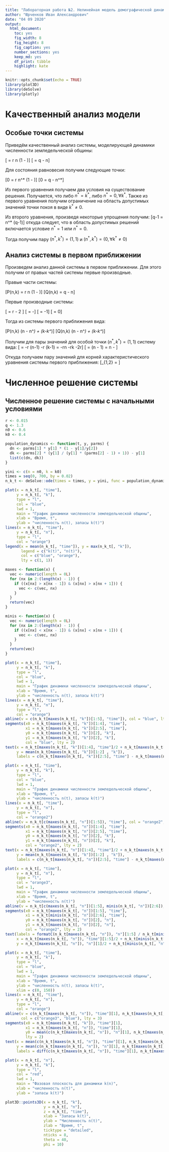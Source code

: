 ```yaml
---
title: "Лабораторная работа №2. Нелинейная модель демографической динамики. Эндогенные колебания численности населения"
author: "Юрченков Иван Александрович"
date: "04 09 2020"
output: 
  html_document: 
    toc: yes
    fig_width: 8
    fig_height: 8
    fig_caption: yes
    number_sections: yes
    keep_md: yes
    df_print: tibble
    highlight: kate
---
```


```r
knitr::opts_chunk$set(echo = TRUE)
library(plot3D)
library(deSolve)
library(plotly)
```

# Качественный анализ модели

## Особые точки системы

Приведём качественный анализ системы, моделирующей динамики численности земледельческой общины:

\[\frac{dn}{dt} = r \cdot n \cdot (1 - \frac{n}{k})\]
\[\frac{dk}{dt} = q \cdot \frac{n}{n \cdot (q-1) + 1} - n\]

Для состояния равновесия получим следующие точки:

\[0 = r \cdot n^* \cdot (1 - \frac{n^*}{k^*})\]
\[0 = q \cdot \frac{n^*}{n^* \cdot (q-1) + 1} - n^*\]

Из первого уравнения получаем два условия на существование решения. Получается, что либо $n^* = k^*$, либо 
$n^* = 0, \forall k^*$. Также из первого уравнения получим ограничение на область допустимых значений точки покоя в виде $k^*\neq0$.

Из второго уравнения, произведя некоторые упрощения получим:
\[q-1 = n^* \cdot (q-1)\]
откуда следует, что в область допустимых решений включается условие $n^* = 1$ или $n^* = 0$.

Тогда получим пару $(n^*, k^*) = (1, 1)$ и $(n^*, k^*) = (0, \forall k^* \neq 0)$

## Анализ системы в первом приближении

Произведем анализ данной системы в первом приближении. Для этого получим от правых частей системы первые производные.

Правые части системы:

\[P(n,k) = r \cdot n \cdot (1 - \frac{n}{k})\]
\[Q(n,k) = q \cdot \frac{n}{n \cdot (q-1) + 1} - n\]

Первые производные системы:

\[\frac{\partial P(n,k)}{\partial n} = r - 2 \frac{r \cdot n}{k}\]
\[\frac{\partial P(n,k)}{\partial k} = -\frac{r\cdot n^2}{k^2}\]
\[\frac{\partial Q(n,k)}{\partial n} = \frac{q}{(n(q-1)+1)^2}-1\]
\[\frac{\partial Q(n,k)}{\partial k} = 0\]

Тогда из системы первого приближения вида:

\[P(n,k) \approx \frac{\partial P(n^*,k^*)}{\partial n} (n - n^*) + \frac{\partial P(n^*,k^*)}{\partial k} (k-k^*)\]
\[Q(n,k) \approx \frac{\partial Q(n^*,k^*)}{\partial n} (n - n^*) + \frac{\partial Q(n^*,k^*)}{\partial k} (k-k^*)\]

Получим для пары значений для особой точки $(n^*, k^*) = (1, 1)$ систему вида:
\[\frac{dn}{dt} =  -r \cdot (n-1) -r \cdot (k-1) = -r\cdot n -r\cdot k -2\cdot r\]
\[\frac{dk}{dt} = \frac{1-q}{q} (n - 1) = \frac{1-q}{q}n - \frac{1-q}{q}\]

Откуда получаем пару значений для корней характеристического уравнения системы первого приближения:
\[\lambda_{1,2} = \frac{r^2}{2} \pm \frac{\sqrt{r^2 + 4\frac{q-1}{q}r}}{2}\]

# Численное решение системы

## Численное решение системы с начальными условиями

```r
r <- 0.015
q <- 1.3
n0 <- 0.6
k0 <- 0.4

population_dynamics <- function(t, y, parms) {
  dn <- parms[1] * y[1] * (1 - y[1]/y[2])
  dk <- parms[2] * (y[1] / (y[1] * (parms[2] - 1) + 1)) - y[1]
  list(c(dn, dk))
}

yini <- c(n = n0, k = k0)
times = seq(0, 700, by = 0.02)
n_k_t <- deSolve::ode(times = times, y = yini, func = population_dynamics, parms = c(r, q))
```


```r
plot(x = n_k_t[, "time"],
     y = n_k_t[, "k"],
     type = "l",
     col = "blue",
     lwd = 1,
     main = "График динамики численности земледельческой общины",
     xlab = "Время, t",
     ylab = "численность n(t), запасы k(t)")
lines(x = n_k_t[, "time"],
     y = n_k_t[, "n"],
     type = "l",
     col = "orange")
legend(x = mean(n_k_t[, "time"]), y = max(n_k_t[, "k"]), 
       legend = c("k(t)", "n(t)"), 
       col = c("blue", "orange"), 
       lty = c(1, 1))
```

```r
maxes <- function(x) {
  vec <- numeric(length = 0L)
  for (nx in 2:(length(x) - 1)) {
    if ((x[nx] > x[nx - 1]) & (x[nx] > x[nx + 1])) {
      vec <- c(vec, nx)
    }
  }
  return(vec)
}

minis <- function(x) {
  vec <- numeric(length = 0L)
  for (nx in 2:(length(x) - 1)) {
    if ((x[nx] < x[nx - 1]) & (x[nx] < x[nx + 1])) {
      vec <- c(vec, nx)
    }
  }
  return(vec)
}
```

```r
plot(x = n_k_t[, "time"],
     y = n_k_t[, "k"],
     type = "l",
     col = "blue",
     lwd = 1,
     main = "График динамики численности земледельческой общины",
     xlab = "Время, t",
     ylab = "численность n(t), запасы k(t)")
lines(x = n_k_t[, "time"],
     y = n_k_t[, "n"],
     type = "l",
     col = "orange")
abline(v = c(n_k_t[maxes(n_k_t[, "k"])[1:5], "time"]), col = "blue", lty = 3)
segments(x0 = n_k_t[maxes(n_k_t[, "k"])[1:4], "time"], 
         x1 = n_k_t[maxes(n_k_t[, "k"])[2:5], "time"],
         y0 = n_k_t[maxes(n_k_t[, "k"])[2], "k"],
         y1 = n_k_t[maxes(n_k_t[, "k"])[2], "k"],
         col = "blue", lty = 2)
text(x = n_k_t[maxes(n_k_t[, "k"])[1:4], "time"]/2 + n_k_t[maxes(n_k_t[, "k"])[2:5], "time"]/2,
     y = mean(n_k_t[maxes(n_k_t[, "k"])[1:2] , "k"]), 
     labels = c(n_k_t[maxes(n_k_t[, "k"])[2:5], "time"] - n_k_t[maxes(n_k_t[, "k"])[1:4], "time"]))
```




```r
plot(x = n_k_t[, "time"],
     y = n_k_t[, "k"],
     type = "l",
     col = "blue",
     lwd = 1,
     main = "График динамики численности земледельческой общины",
     xlab = "Время, t",
     ylab = "численность n(t), запасы k(t)")
lines(x = n_k_t[, "time"],
     y = n_k_t[, "n"],
     type = "l",
     col = "orange2")
abline(v = n_k_t[c(maxes(n_k_t[, "n"])[1:5]), "time"], col = "orange2", lty = 3)
segments(x0 = n_k_t[maxes(n_k_t[, "n"])[1:4], "time"], 
         x1 = n_k_t[maxes(n_k_t[, "n"])[2:5], "time"],
         y0 = n_k_t[maxes(n_k_t[, "n"])[2], "k"],
         y1 = n_k_t[maxes(n_k_t[, "n"])[2], "k"],
         col = "orange2", lty = 2)
text(x = n_k_t[maxes(n_k_t[, "n"])[1:4], "time"]/2 + n_k_t[maxes(n_k_t[, "n"])[2:5], "time"]/2,
     y = mean(n_k_t[maxes(n_k_t[, "k"])[1:2] , "k"]), 
     labels = c(n_k_t[maxes(n_k_t[, "n"])[2:5], "time"] - n_k_t[maxes(n_k_t[, "n"])[1:4], "time"]))
```
```r
plot(x = n_k_t[, "time"],
     y = n_k_t[, "n"],
     type = "l",
     col = "orange3",
     lwd = 1,
     main = "График динамики численности земледельческой общины",
     xlab = "Время, t",
     ylab = "численность n(t)")
abline(v = n_k_t[c(maxes(n_k_t[, "n"])[1:5], minis(n_k_t[, "n"])[2:6]), "time"], col = "orange2", lty = 3)
segments(x0 = n_k_t[maxes(n_k_t[, "n"])[1:5], "time"], 
         x1 = n_k_t[minis(n_k_t[, "n"])[2:6], "time"],
         y0 = n_k_t[maxes(n_k_t[, "n"])[2], "n"],
         y1 = n_k_t[maxes(n_k_t[, "n"])[2], "n"],
         col = "orange2", lty = 2)
text(labels = formatC(n_k_t[maxes(n_k_t[, "n"]), "n"][1:5] / n_k_t[minis(n_k_t[, "n"]), "n"][2:6], digits = 3), 
     x = n_k_t[maxes(n_k_t[, "n"]), "time"][1:5]/2 + n_k_t[minis(n_k_t[, "n"]), "time"][2:6]/2, 
     y = n_k_t[maxes(n_k_t[, "n"]), "n"][1]/2 + n_k_t[minis(n_k_t[, "n"]), "n"][2]/2)
```
```r
plot(x = n_k_t[, "time"],
     y = n_k_t[, "k"],
     type = "l",
     col = "blue",
     lwd = 1,
     main = "График динамики численности земледельческой общины",
     xlab = "Время, t",
     ylab = "численность n(t), запасы k(t)",
     xlim = c(0, 150))
lines(x = n_k_t[, "time"],
     y = n_k_t[, "n"],
     type = "l",
     col = "orange")
abline(v = c(n_k_t[maxes(n_k_t[, "n"]), "time"][1], n_k_t[maxes(n_k_t[, "k"]), "time"][1]), 
       col = c("orange3", "blue"), lty = 3)
segments(x0 = n_k_t[maxes(n_k_t[, "k"]), "time"][1],
         x1 = n_k_t[maxes(n_k_t[, "n"]), "time"][1],
         y0 = mean(c(n_k_t[maxes(n_k_t[, "n"]), "n"][1], n_k_t[maxes(n_k_t[, "k"]), "k"][1])),
         lty = 2)
text(x = mean(c(n_k_t[maxes(n_k_t[, "n"]), "time"][1], n_k_t[maxes(n_k_t[, "k"]), "time"][1])),
     y = mean(c(n_k_t[maxes(n_k_t[, "n"]), "n"][1], n_k_t[maxes(n_k_t[, "k"]), "k"][1])),
     labels = diff(c(n_k_t[maxes(n_k_t[, "n"]), "time"][1], n_k_t[maxes(n_k_t[, "k"]), "time"][1])))
```


```r
plot(x = n_k_t[, "n"],
     y = n_k_t[, "k"],
     type = "l",
     col = "red",
     lwd = 1,
     main = "Фазовая плоскость для динамики k(n)",
     xlab = "численность n(t)",
     ylab = "запасы k(t)")
```
```r
plot3D::points3D(x = n_k_t[, "k"],
                 y = n_k_t[, "n"], 
                 z = n_k_t[, "time"],
                 xlab = "Запасы k(t)",
                 ylab = "Численность n(t)",
                 zlab = "Время, t",
                 ticktype = "detailed",
                 nticks = 8,
                 theta = 40,
                 phi = 10)
```





